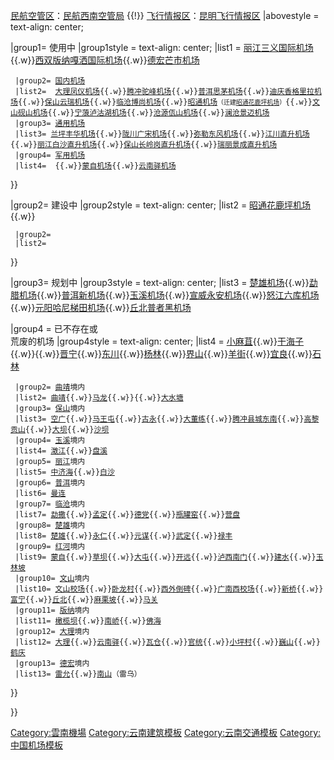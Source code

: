 {{Navbox
|state      = collapsed
|name       = 雲南機場
|title      = [[云南省机场列表|云南机场]]
|above      = 民用机场运营方：[[云南机场集团]] {{!}} [[中国民用航空局空中交通管理局|民航空管区]]：[[中国民用航空西南地区空中交通管理局|民航西南空管局]] {{!}} [[飞行情报区]]：[[昆明飞行情报区]]
|abovestyle = text-align: center;

|group1= 使用中
|group1style = text-align: center;
|list1 = {{Navbox|child|
  |group1= [[国际机场]]
  |list1=  [[昆明长水国际机场]]{{.w}}[[丽江三义国际机场]]{{.w}}[[西双版纳嘎洒国际机场]]{{.w}}[[德宏芒市机场]]
  |group2= [[国内机场]]
  |list2=  [[大理凤仪机场]]{{.w}}[[腾冲驼峰机场]]{{.w}}[[普洱思茅机场]]{{.w}}[[迪庆香格里拉机场]]{{.w}}[[保山云瑞机场]]{{.w}}[[临沧博尚机场]]{{.w}}[[昭通机场]]<small>（迁建[[昭通花鹿坪机场]]）</small>{{.w}}[[文山砚山机场]]{{.w}}[[宁蒗泸沽湖机场]]{{.w}}[[沧源佤山机场]]{{.w}}[[澜沧景迈机场]]
  |group3= [[通用机场]]
  |list3= [[兰坪丰华机场]]{{.w}}[[陇川广宋机场]]{{.w}}[[弥勒东风机场]]{{.w}}[[江川直升机场]]{{.w}}[[丽江白沙直升机场]]{{.w}}[[保山长岭岗直升机场]]{{.w}}[[瑞丽景成直升机场]]
  |group4= [[军用机场]]
  |list4=  {{le|陆良机场|Luliang Air Base}}{{.w}}[[蒙自机场]]{{.w}}[[云南驿机场]]
}}

|group2= 建设中
|group2style = text-align: center;
|list2 = {{Navbox|child|
  |group1= <!--[[民用机场]]-->
  |list1= [[红河蒙自机场]]{{.w}}[[昭通花鹿坪机场]]{{.w}}
  |group2= <!--[[通用机场]]-->
  |list2= 
}}

|group3= 规划中
|group3style = text-align: center;
|list3 = [[楚雄机场]]{{.w}}[[勐腊机场]]{{.w}}[[普洱新机场]]{{.w}}[[玉溪机场]]{{.w}}[[宣威永安机场]]{{.w}}[[怒江六库机场]]{{.w}}[[元阳哈尼梯田机场]]{{.w}}[[丘北普者黑机场]]

|group4 = 已不存在或<br>荒废的机场
|group4style = text-align: center;
|list4 = {{Navbox|child|
  |group1= [[昆明市|昆明]]境内
  |list1= [[昆明巫家坝国际机场|巫家坝]]{{.w}}[[小麻苴机场|小麻苴]]{{.w}}[[干海子机场|干海子]]{{.w}}{{le|呈贡机场|Chengkung Airfield|呈贡}}{{.w}}[[晋宁机场|晋宁]]{{.w}}[[东川机场|东川]]{{.w}}[[杨林机场|杨林]]{{.w}}[[嵩明界山机场|界山]]{{.w}}[[羊街机场|羊街]]{{.w}}[[宜良机场|宜良]]{{.w}}[[石林机场|石林]]
  |group2= [[曲靖市|曲靖]]境内
  |list2= [[曲靖机场|曲靖]]{{.w}}[[马龙机场|马龙]]{{.w}}{{le|沾益机场|Zhanyi Airport|沾益}}{{.w}}[[大水塘机场|大水塘]]
  |group3= [[保山市|保山]]境内
  |list3= [[空广机场|空广]]{{.w}}[[马王屯机场|马王屯]]{{.w}}[[腾冲古永机场|古永]]{{.w}}[[腾冲大董练机场|大董练]]{{.w}}[[腾冲县城东南机场|腾冲县城东南]]{{.w}}[[高黎贡山机场|高黎贡山]]{{.w}}[[龙陵大坝机场|大坝]]{{.w}}[[沙坝机场|沙坝]]
  |group4= [[玉溪市|玉溪]]境内
  |list4= [[澂江机场|澂江]]{{.w}}[[盘溪机场|盘溪]]
  |group5= [[丽江市|丽江]]境内
  |list5= [[中济海机场|中济海]]{{.w}}[[白沙机场|白沙]]
  |group6= [[普洱市|普洱]]境内
  |list6= [[曼连机场|曼连]]
  |group7= [[临沧市|临沧]]境内
  |list7= [[勐撒机场|勐撒]]{{.w}}[[孟定机场 (二战时期)|孟定]]{{.w}}[[德党机场|德党]]{{.w}}[[云县瓶罐窑机场|瓶罐窑]]{{.w}}[[营盘机场|营盘]]
  |group8= [[楚雄彝族自治州|楚雄]]境内
  |list8= [[楚雄机场|楚雄]]{{.w}}[[永仁机场|永仁]]{{.w}}[[元谋机场|元谋]]{{.w}}[[武定机场|武定]]{{.w}}[[禄丰机场|禄丰]]
  |group9= [[红河哈尼族彝族自治州|红河]]境内
  |list9= [[蒙自机场 (二战时期)|蒙自]]{{.w}}[[蒙自草坝机场|草坝]]{{.w}}[[个旧大屯机场|大屯]]{{.w}}[[开远机场|开远]]{{.w}}[[泸西南门机场|泸西南门]]{{.w}}[[建水机场|建水]]{{.w}}[[泸西玉林坡机场|玉林坡]]
  |group10= [[文山壮族苗族自治州|文山]]境内
  |list10= [[文山校场机场|文山校场]]{{.w}}[[文山卧龙村机场|卧龙村]]{{.w}}[[广南西外倒碑机场|西外倒碑]]{{.w}}[[广南西校场机场|广南西校场]]{{.w}}[[广南新桥机场|新桥]]{{.w}}[[富州机场|富宁]]{{.w}}[[丘北机场 (二战时期)|丘北]]{{.w}}[[麻栗坡机场|麻栗坡]]{{.w}}[[马关机场|马关]]
  |group11= [[西双版纳傣族自治州|版纳]]境内
  |list11= [[车里橄榄坝机场|橄榄坝]]{{.w}}[[南峤机场|南峤]]{{.w}}[[佛海机场|佛海]]
  |group12= [[大理白族自治州|大理]]境内
  |list12= [[大理机场 (二战时期)|大理]]{{.w}}[[云南驿机场 (二战时期)|云南驿]]{{.w}}[[瓦仓机场|瓦仓]]{{.w}}[[官统机场|官统]]{{.w}}[[小坪村机场|小坪村]]{{.w}}[[巍山机场|巍山]]{{.w}}[[鹤庆机场|鹤庆]]
  |group13= [[德宏傣族景颇族自治州|德宏]]境内
  |list13= [[中央杭州飞机制造厂 (垒允时期)|雷允]]{{.w}}[[南山机场 (瑞丽)|南山]]（雷乌）
}}

}}<noinclude>
[[Category:雲南機場]]
[[Category:云南建筑模板]]
[[Category:云南交通模板]]
[[Category:中国机场模板]]
</noinclude>